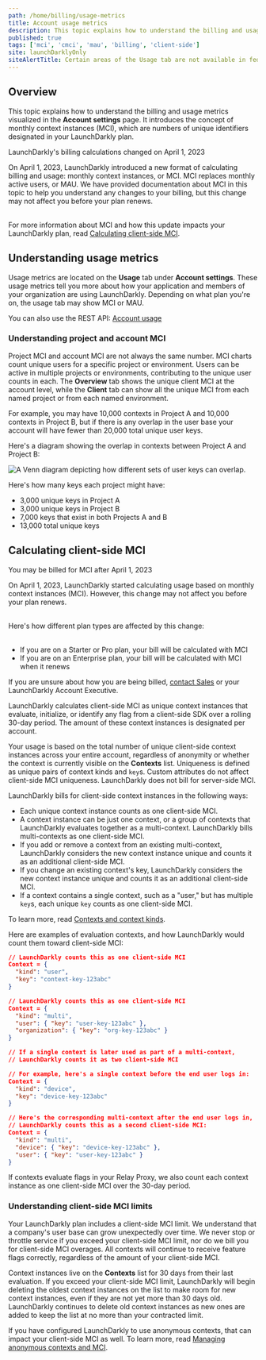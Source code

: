 ```yaml
---
path: /home/billing/usage-metrics
title: Account usage metrics
description: This topic explains how to understand the billing and usage metrics visualized in the Account settings page.
published: true
tags: ['mci', 'cmci', 'mau', 'billing', 'client-side']
site: launchDarklyOnly
siteAlertTitle: Certain areas of the Usage tab are not available in federal environments
---
```


## Overview

This topic explains how to understand the billing and usage metrics visualized in the **Account settings** page. It introduces the concept of monthly context instances (MCI), which are numbers of unique identifiers designated in your LaunchDarkly plan.

<Callout intent="info">
<CalloutTitle>LaunchDarkly's billing calculations changed on April 1, 2023</CalloutTitle>
<CalloutDescription>

On April 1, 2023, LaunchDarkly introduced a new format of calculating billing and usage: monthly context instances, or MCI. MCI replaces monthly active users, or MAU. We have provided documentation about MCI in this topic to help you understand any changes to your billing, but this change may not affect you before your plan renews.<br /><br />

For more information about MCI and how this update impacts your LaunchDarkly plan, read <a href="#calculating-client-side-mci">Calculating client-side MCI</a>.

</CalloutDescription>
</Callout>

## Understanding usage metrics

Usage metrics are located on the **Usage** tab under **Account settings**. These usage metrics tell you more about how your application and members of your organization are using LaunchDarkly. Depending on what plan you're on, the usage tab may show MCI or MAU.

<LearnMore>

You can also use the REST API: [Account usage](https://apidocs.launchdarkly.com/tag/Account-usage-(beta)/)

</LearnMore>

### Understanding project and account MCI

Project MCI and account MCI are not always the same number. MCI charts count unique users for a specific project or environment. Users can be active in multiple projects or environments, contributing to the unique user counts in each. The **Overview** tab shows the unique client MCI at the account level, while the **Client** tab can show all the unique MCI from each named project or from each named environment.

For example, you may have 10,000 contexts in Project A and 10,000 contexts in Project B, but if there is any overlap in the user base your account will have fewer than 20,000 total unique user keys.

Here's a diagram showing the overlap in contexts between Project A and Project B:

![A Venn diagram depicting how different sets of user keys can overlap.](usage-metrics-venn-diagram.png)

Here's how many keys each project might have:

- 3,000 unique keys in Project A
- 3,000 unique keys in Project B
- 7,000 keys that exist in both Projects A and B
- 13,000 total unique keys

## Calculating client-side MCI

<Callout intent="info">
<CalloutTitle>You may be billed for MCI after April 1, 2023</CalloutTitle>
<CalloutDescription>

On April 1, 2023, LaunchDarkly started calculating usage based on monthly context instances (MCI). However, this change may not affect you before your plan renews.<br /><br />

Here's how different plan types are affected by this change:<br /><br />

<ul>
 <li>If you are on a Starter or Pro plan, your bill will be calculated with MCI</li>
 <li>If you are on an Enterprise plan, your bill will be calculated with MCI when it renews</li>
</ul>

If you are unsure about how you are being billed, [contact Sales](https://launchdarkly.com/contact-sales/) or your LaunchDarkly Account Executive.

</CalloutDescription>
</Callout>

LaunchDarkly calculates client-side MCI as unique context instances that evaluate, initialize, or identify any flag from a client-side SDK over a rolling 30-day period. The amount of these context instances is designated per account.

Your usage is based on the total number of unique client-side context instances across your entire account, regardless of anonymity or whether the context is currently visible on the **Contexts** list. Uniqueness is defined as unique pairs of context kinds and `key`s. Custom attributes do not affect client-side MCI uniqueness. LaunchDarkly does not bill for server-side MCI.

LaunchDarkly bills for client-side context instances in the following ways:

- Each unique context instance counts as one client-side MCI.
- A context instance can be just one context, or a group of contexts that LaunchDarkly evaluates together as a multi-context. LaunchDarkly bills multi-contexts as one client-side MCI.
- If you add or remove a context from an existing multi-context, LaunchDarkly considers the new context instance unique and counts it as an additional client-side MCI.
- If you change an existing context's key, LaunchDarkly considers the new context instance unique and counts it as an additional client-side MCI.
- If a context contains a single context, such as a "user," but has multiple `key`s, each unique `key` counts as one client-side MCI.

To learn more, read [Contexts and context kinds](/home/contexts#contexts-and-context-kinds).

Here are examples of evaluation contexts, and how LaunchDarkly would count them toward client-side MCI:

<CodeSample>
<CSTab label="A single context">

```json
// LaunchDarkly counts this as one client-side MCI
Context = {
  "kind": "user",
  "key": "context-key-123abc"
}
```

</CSTab>
<CSTab label="A multi-context">

```json
// LaunchDarkly counts this as one client-side MCI
Context = {
  "kind": "multi",
  "user": { "key": "user-key-123abc" },
  "organization": { "key": "org-key-123abc" }
}
```

</CSTab>
<CSTab label="A context with two evaluations">

```json
// If a single context is later used as part of a multi-context,
// LaunchDarkly counts it as two client-side MCI

// For example, here's a single context before the end user logs in:
Context = {
  "kind": "device",
  "key": "device-key-123abc"
}

// Here's the corresponding multi-context after the end user logs in,
// LaunchDarkly counts this as a second client-side MCI:
Context = {
  "kind": "multi",
  "device": { "key": "device-key-123abc" },
  "user": { "key": "user-key-123abc" }
}
```

</CSTab>
</CodeSample>

If contexts evaluate flags in your Relay Proxy, we also count each context instance as one client-side MCI over the 30-day period.

### Understanding client-side MCI limits

Your LaunchDarkly plan includes a client-side MCI limit. We understand that a company's user base can grow unexpectedly over time. We never stop or throttle service if you exceed your client-side MCI limit, nor do we bill you for client-side MCI overages. All contexts will continue to receive feature flags correctly, regardless of the amount of your client-side MCI.

Context instances live on the **Contexts** list for 30 days from their last evaluation. If you exceed your client-side MCI limit, LaunchDarkly will begin deleting the oldest context instances on the list to make room for new context instances, even if they are not yet more than 30 days old. LaunchDarkly continues to delete old context instances as new ones are added to keep the list at no more than your contracted limit.

If you have configured LaunchDarkly to use anonymous contexts, that can impact your client-side MCI as well. To learn more, read [Managing anonymous contexts and MCI](/home/contexts/anonymous-contexts#managing-anonymous-contexts-and-mci).

